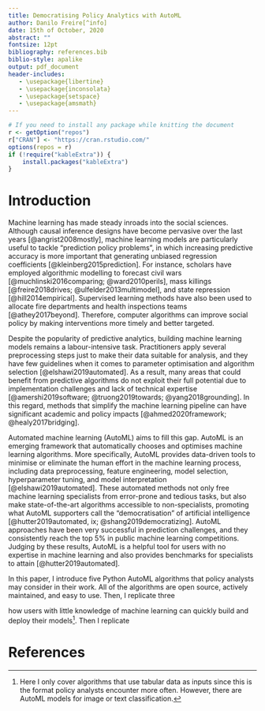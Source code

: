 ```yaml
---
title: Democratising Policy Analytics with AutoML
author: Danilo Freire[^info]
date: 15th of October, 2020
abstract: ""
fontsize: 12pt
bibliography: references.bib
biblio-style: apalike
output: pdf_document
header-includes:
   - \usepackage{libertine}
   - \usepackage{inconsolata}
   - \usepackage{setspace}
   - \usepackage{amsmath}
---
```


```r
# If you need to install any package while knitting the document
r <- getOption("repos")
r["CRAN"] <- "https://cran.rstudio.com/"
options(repos = r)
if (!require("kableExtra")) {
    install.packages("kableExtra")
}
```

[^info]: Independent researcher,
[danilofreire@gmail.com](mailto:danilofreire@gmail.com),
<https://danilofreire.github.io>.

# Introduction
\label{sec:into}

Machine learning has made steady inroads into the social sciences. Although
causal inference designs have become pervasive over the last years
[@angrist2008mostly], machine learning models are particularly useful to tackle
"prediction policy problems", in which increasing predictive accuracy is more
important that generating unbiased regression coefficients
[@kleinberg2015prediction]. For instance, scholars have employed algorithmic
modelling to forecast civil wars [@muchlinski2016comparing; @ward2010perils],
mass killings [@freire2018drives; @ulfelder2013multimodel], and state
repression [@hill2014empirical]. Supervised learning methods have also been
used to allocate fire departments and health inspections teams
[@athey2017beyond]. Therefore, computer algorithms can improve social policy by
making interventions more timely and better targeted.

Despite the popularity of predictive analytics, building machine learning
models remains a labour-intensive task. Practitioners apply several
preprocessing steps just to make their data suitable for analysis, and they
have few guidelines when it comes to parameter optimisation and algorithm
selection [@elshawi2019automated]. As a result, many areas that could benefit
from predictive algorithms do not exploit their full potential due to
implementation challenges and lack of technical expertise
[@amershi2019software; @truong2019towards; @yang2018grounding]. In this regard,
methods that simplify the machine learning pipeline can have significant
academic and policy impacts [@ahmed2020framework; @healy2017bridging].

Automated machine learning (AutoML) aims to fill this gap. AutoML is an
emerging framework that automatically chooses and optimises machine learning
algorithms. More specifically, AutoML provides data-driven tools to minimise or
eliminate the human effort in the machine learning process, including data
preprocessing, feature engineering, model selection, hyperparameter tuning, and
model interpretation [@elshawi2019automated]. These automated methods not only
free machine learning specialists from error-prone and tedious tasks, but also
make state-of-the-art algorithms accessible to non-specialists, promoting what
AutoML supporters call the "democratisation" of artificial intelligence
[@hutter2019automated, ix; @shang2019democratizing]. AutoML approaches have
been very successful in prediction challenges, and they consistently reach the
top 5% in public machine learning competitions. Judging by these results,
AutoML is a helpful tool for users with no expertise in machine learning and
also provides benchmarks for specialists to attain [@hutter2019automated].

In this paper, I introduce five Python AutoML algorithms that policy analysts
may consider in their work. All of the algorithms are open source, actively
maintained, and easy to use. Then, I replicate three 


how users with
little knowledge of machine learning can quickly build and deploy their
models[^tabular]. Then I replicate 


[^tabular]: Here I only cover algorithms that use tabular data as inputs since
this is the format policy analysts encounter more often. However, there are
AutoML models for image or text classification.



# References
